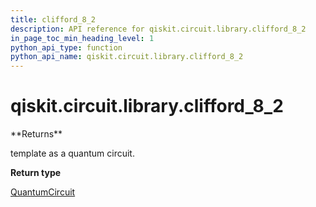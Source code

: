 ```yaml
---
title: clifford_8_2
description: API reference for qiskit.circuit.library.clifford_8_2
in_page_toc_min_heading_level: 1
python_api_type: function
python_api_name: qiskit.circuit.library.clifford_8_2
---
```


<span id="qiskit-circuit-library-clifford-8-2" />

# qiskit.circuit.library.clifford\_8\_2

<Function id="qiskit.circuit.library.clifford_8_2" isDedicatedPage={true} github="https://github.com/qiskit/qiskit/tree/stable/0.19/qiskit/circuit/library/templates/clifford/clifford_8_2.py" signature="clifford_8_2()">
  **Returns**

  template as a quantum circuit.

  **Return type**

  [QuantumCircuit](qiskit.circuit.QuantumCircuit "qiskit.circuit.QuantumCircuit")
</Function>

